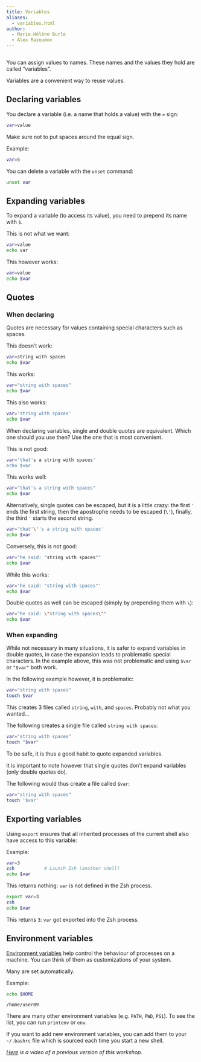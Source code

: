 ```yaml
---
title: Variables
aliases:
  - variables.html
author:
  - Marie-Hélène Burle
  - Alex Razoumov
---
```


```r

```

:::{.def}

You can assign values to names. These names and the values they hold are called "variables".

Variables are a convenient way to reuse values.

:::

## Declaring variables

You declare a variable (i.e. a name that holds a value) with the `=` sign:

```.bash
var=value
```

:::{.note}

Make sure not to put spaces around the equal sign.

:::

:::{.example}

Example:

:::

```bash
var=5
```

You can delete a variable with the `unset` command:

```bash
unset var
```

## Expanding variables

To expand a variable (to access its value), you need to prepend its name with `$`.

:::{.example}

This is not what we want:

:::

```bash
var=value
echo var
```

:::{.example}

This however works:

:::

```bash
var=value
echo $var
```

## Quotes

### When declaring

Quotes are necessary for values containing special characters such as spaces.

:::{.example}

This doesn't work:

:::

```bash
var=string with spaces
echo $var
```

:::{.example}

This works:

:::

```bash
var="string with spaces"
echo $var
```

:::{.example}

This also works:

:::

```bash
var='string with spaces'
echo $var
```

When declaring variables, single and double quotes are equivalent. Which one should you use then? Use the one that is most convenient.

:::{.example}

This is not good:

:::

```bash
var='that's a string with spaces'
echo $var
```

:::{.example}

This works well:

:::

```bash
var="that's a string with spaces"
echo $var
```

:::{.note}

Alternatively, single quotes can be escaped, but it is a little crazy: the first `'` ends the first string, then the apostrophe needs to be escaped (`\'`), finally, the third `'` starts the second string.

```bash
var='that'\''s a string with spaces'
echo $var
```

:::

:::{.example}

Conversely, this is not good:

:::

```bash
var="he said: "string with spaces""
echo $var
```

:::{.example}

While this works:

:::

```bash
var='he said: "string with spaces"'
echo $var
```

:::{.note}

Double quotes as well can be escaped (simply by prepending them with `\`):

```bash
var="he said: \"string with spaces\""
echo $var
```

:::

### When expanding

While not necessary in many situations, it is safer to expand variables in double quotes, in case the expansion leads to problematic special characters. In the example above, this was not problematic and using `$var` or `"$var"` both work.

In the following example however, it is problematic:

```.bash
var="string with spaces"
touch $var
```

This creates 3 files called `string`, `with`, and `spaces`. Probably not what you wanted...

The following creates a single file called `string with spaces`:

```.bash
var="string with spaces"
touch "$var"
```

:::{.note}

To be safe, it is thus a good habit to quote expanded variables.

:::

It is important to note however that [single quotes don't expand variables]{.emph} (only double quotes do).

The following would thus create a file called `$var`:

```.bash
var="string with spaces"
touch '$var'
```

## Exporting variables

Using `export` ensures that all inherited processes of the current shell also have access to this variable:

:::{.example}

Example:

:::

```.bash
var=3
zsh	      	  # Launch Zsh (another shell)
echo $var
```

This returns nothing: `var` is not defined in the Zsh process.

```.bash
export var=3
zsh
echo $var
```

This returns `3`: `var` got exported into the Zsh process.

## Environment variables

[Environment variables](https://en.wikipedia.org/wiki/Environment_variable) help control the behaviour of processes on a machine. You can think of them as customizations of your system.

Many are set automatically.

:::{.example}

Example:

:::

```.bash
echo $HOME
```

```
/home/user09
```

There are many other environment variables (e.g. `PATH`, `PWD`, `PS1`). To see the list, you can run `printenv` or `env`.

If you want to add new environment variables, you can add them to your `~/.bashrc` file which is sourced each time you start a new shell.

*[Here](https://youtu.be/nNf4Xb56yEs) is a video of a previous version of this workshop.*
